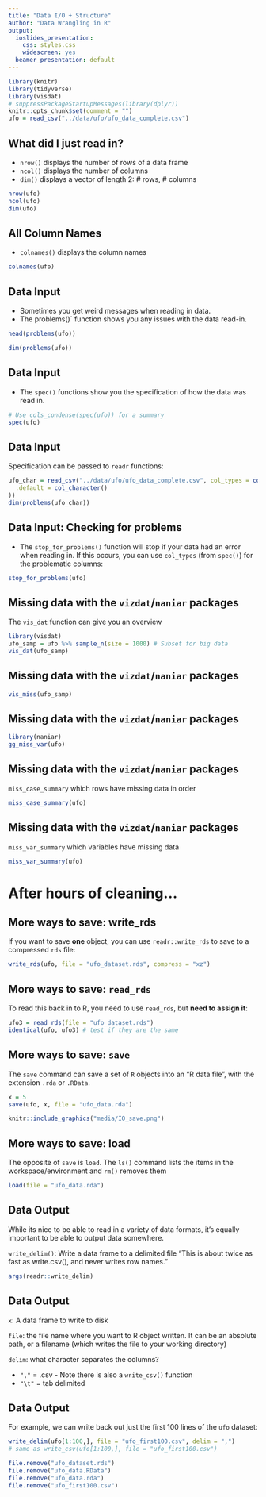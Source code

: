 ```yaml
---
title: "Data I/O + Structure"
author: "Data Wrangling in R"
output:
  ioslides_presentation:
    css: styles.css
    widescreen: yes
  beamer_presentation: default
---
```


```r
library(knitr)
library(tidyverse)
library(visdat)
# suppressPackageStartupMessages(library(dplyr))
knitr::opts_chunk$set(comment = "")
ufo = read_csv("../data/ufo/ufo_data_complete.csv")
```


## What did I just read in?

* `nrow()` displays the number of rows of a data frame
* `ncol()` displays the number of columns 
* `dim()` displays a vector of length 2: # rows, # columns

```r
nrow(ufo)
ncol(ufo)
dim(ufo)
```

## All Column Names

* `colnames()` displays the column names 

```r
colnames(ufo)
```


## Data Input

* Sometimes you get weird messages when reading in data.
* The problems()` function shows you any issues with the data read-in.

```r
head(problems(ufo))
```

```r
dim(problems(ufo))
```

## Data Input

* The `spec()` functions show you the specification of how the data was read in.

```r
# Use cols_condense(spec(ufo)) for a summary
spec(ufo)
```

## Data Input

Specification can be passed to `readr` functions:

```r
ufo_char = read_csv("../data/ufo/ufo_data_complete.csv", col_types = cols(
  .default = col_character()
))
dim(problems(ufo_char))
```

## Data Input: Checking for problems

* The `stop_for_problems()` function will stop if your data had an error when reading in.  If this occurs, you can use `col_types` (from `spec()`) for the problematic columns:

```r
stop_for_problems(ufo)
```

## Missing data with the `vizdat`/`naniar` packages

The `vis_dat` function can give you an overview 

```r
library(visdat)
ufo_samp = ufo %>% sample_n(size = 1000) # Subset for big data
vis_dat(ufo_samp)
```

## Missing data with the `vizdat`/`naniar` packages


```r
vis_miss(ufo_samp)
```

## Missing data with the `vizdat`/`naniar` packages

```r
library(naniar)
gg_miss_var(ufo)
```


## Missing data with the `vizdat`/`naniar` packages

`miss_case_summary` which rows have missing data in order
```r
miss_case_summary(ufo)
```

## Missing data with the `vizdat`/`naniar` packages

`miss_var_summary` which variables have missing data

```r
miss_var_summary(ufo)
```

# After hours of cleaning...

## More ways to save: write_rds

If you want to save **one** object, you can use `readr::write_rds` to save to a compressed `rds` file:

```r
write_rds(ufo, file = "ufo_dataset.rds", compress = "xz")
```

## More ways to save: `read_rds`

To read this back in to R, you need to use `read_rds`, but **need to assign it**:

```r
ufo3 = read_rds(file = "ufo_dataset.rds")
identical(ufo, ufo3) # test if they are the same 
```

## More ways to save: `save`

The `save` command can save a set of `R` objects into an "R data file", with the extension `.rda` or `.RData`.  

```r
x = 5
save(ufo, x, file = "ufo_data.rda")
```

```r
knitr::include_graphics("media/IO_save.png")
```

## More ways to save: load

The opposite of `save` is `load`.  The `ls()` command lists the items in the workspace/environment and `rm()` removes them

```r
load(file = "ufo_data.rda")
```

## Data Output

While its nice to be able to read in a variety of data formats, it's equally important to be able to output data somewhere.

`write_delim()`: Write a data frame to a delimited file
"This is about twice as fast as write.csv(), and never writes row names."

```r
args(readr::write_delim)
```

## Data Output

`x`: A data frame to write to disk

`file`: the file name where you want to R object written. It can be an absolute path, or a filename (which writes the file to your working directory)

`delim`: what character separates the columns?  
  
  * `","` = .csv - Note there is also a `write_csv()` function
  * `"\t"` = tab delimited

## Data Output

For example, we can write back out just the first 100 lines of the `ufo` dataset:

```r
write_delim(ufo[1:100,], file = "ufo_first100.csv", delim = ",")
# same as write_csv(ufo[1:100,], file = "ufo_first100.csv")
```

```r
file.remove("ufo_dataset.rds")
file.remove("ufo_data.RData")
file.remove("ufo_data.rda")
file.remove("ufo_first100.csv")
```
